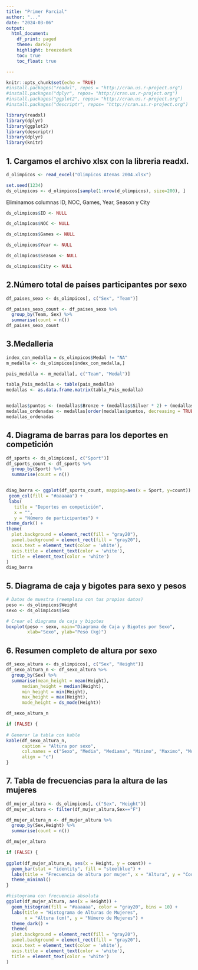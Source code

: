 ```yaml
---
title: "Primer Parcial"
author: "..."
date: "2024-03-06"
output: 
  html_document:
    df_print: paged
    theme: darkly
    highlight: breezedark
    toc: true
    toc_float: true

---
```


```r
knitr::opts_chunk$set(echo = TRUE)
#install.packages("readxl", repos = "http://cran.us.r-project.org")
#install.packages("dplyr", repos= "http://cran.us.r-project.org")
#install.packages("ggplot2", repos= "http://cran.us.r-project.org")
#install.packages("descriptr", repos= "http://cran.us.r-project.org")

library(readxl)
library(dplyr)
library(ggplot2)
library(descriptr)
library(dplyr)
library(knitr)

```

## 1. Cargamos el archivo xlsx con la libreria readxl.

```r

d_olimpicos <- read_excel("Olimpicos Atenas 2004.xlsx")

set.seed(1234)
ds_olimpicos <- d_olimpicos[sample(1:nrow(d_olimpicos), size=200), ]


```
Eliminamos columnas ID, NOC, Games, Year, Season y City
```r
ds_olimpicos$ID <- NULL

ds_olimpicos$NOC <- NULL

ds_olimpicos$Games <- NULL

ds_olimpicos$Year <- NULL

ds_olimpicos$Season <- NULL

ds_olimpicos$City <- NULL

```


## 2.Número total de países participantes por sexo

```r

df_paises_sexo <- ds_olimpicos[, c("Sex", "Team")]

df_paises_sexo_count <- df_paises_sexo %>%
  group_by(Team, Sex) %>%
  summarise(count = n())
df_paises_sexo_count

```



## 3.Medalleria
```r

index_con_medalla = ds_olimpicos$Medal != "NA"
m_medalla <- ds_olimpicos[index_con_medalla,]

pais_medalla <- m_medalla[, c("Team", "Medal")]

tabla_Pais_medalla <- table(pais_medalla)
medallas <- as.data.frame.matrix(tabla_Pais_medalla)


medallas$puntos <- (medallas$Bronze + (medallas$Silver * 2) + (medallas$Gold * 3))
medallas_ordenadas <- medallas[order(medallas$puntos, decreasing = TRUE),]
medallas_ordenadas
```



## 4. Diagrama de barras para los deportes en competición

```r

df_sports <- ds_olimpicos[, c("Sport")]
df_sports_count <- df_sports %>% 
  group_by(Sport) %>% 
  summarise(count = n())


diag_barra <- ggplot(df_sports_count, mapping=aes(x = Sport, y=count)) +
 geom_col(fill = "#aaaaaa") + 
 labs(
   title = "Deportes en competición",
   x = "",
   y = "Número de participantes") + 
theme_dark() +
theme(
  plot.background = element_rect(fill = "gray20"),
  panel.background = element_rect(fill = "gray20"),
  axis.text = element_text(color = 'white'),
  axis.title = element_text(color = 'white'),
  title = element_text(color = 'white')
)
diag_barra
```

## 5. Diagrama de caja y bigotes para sexo y pesos

```r

# Datos de muestra (reemplaza con tus propios datos)
peso <- ds_olimpicos$Weight
sexo <- ds_olimpicos$Sex

# Crear el diagrama de caja y bigotes
boxplot(peso ~ sexo, main="Diagrama de Caja y Bigotes por Sexo",
        xlab="Sexo", ylab="Peso (kg)")
```

## 6. Resumen completo de altura por sexo
```r



df_sexo_altura <- ds_olimpicos[, c("Sex", "Height")]
df_sexo_altura_n <- df_sexo_altura %>%
  group_by(Sex) %>%
  summarise(mean_height = mean(Height),
      median_height = median(Height),
      min_height = min(Height),
      max_height = max(Height),
      mode_height = ds_mode(Height))

df_sexo_altura_n

if (FALSE) {
  
# Generar la tabla con kable
kable(df_sexo_altura_n, 
      caption = "Altura por sexo",
      col.names = c("Sexo", "Media", "Mediana", "Minimo", "Maximo", "Moda"),
      align = "c")
}
```
## 7. Tabla de frecuencias para la altura de las mujeres

```r

df_mujer_altura <- ds_olimpicos[, c("Sex", "Height")]
df_mujer_altura <- filter(df_mujer_altura,Sex=="F")

df_mujer_altura_n <- df_mujer_altura %>%
  group_by(Sex,Height) %>%
  summarise(count = n())

df_mujer_altura

if (FALSE) {
  
ggplot(df_mujer_altura_n, aes(x = Height, y = count)) +
  geom_bar(stat = "identity", fill = "steelblue") +
  labs(title = "Frecuencia de altura por mujer", x = "Altura", y = "Count") +
  theme_minimal()
}

#histograma con frecuencia absoluta
ggplot(df_mujer_altura, aes(x = Height)) +
  geom_histogram(fill = "#aaaaaa", color = "gray20", bins = 10) +
  labs(title = "Histograma de Alturas de Mujeres",
       x = "Altura (cm)", y = "Número de Mujeres") +
  theme_dark() +
  theme(
  plot.background = element_rect(fill = "gray20"),
  panel.background = element_rect(fill = "gray20"),
  axis.text = element_text(color = 'white'),
  axis.title = element_text(color = 'white'),
  title = element_text(color = 'white')
)

```
